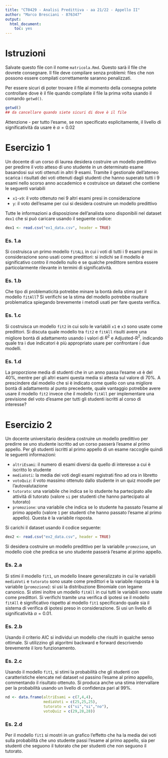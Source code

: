 ---
title: "CT0429 - Analisi Predittiva - aa 21/22 - Appello II"
author: "Marco Bresciani - 876347"
output: 
  html_document: 
    toc: yes
---

# Istruzioni

Salvate questo file con il nome `matricola.Rmd`. Questo sarà il file che dovrete consegnare. Il file deve compilare senza problemi: files che non possono essere compilati correttamente saranno penalizzati. 


Per essere sicuri di poter trovare il file al momento della consegna potete controllare dove è il file quando compilate il file la prima volta usando il comando `getwd()`. 

```{r, eval=TRUE}
getwd()
## da cancellare quando siete sicuri di dove è il file
```


Attenzione - per tutto l'esame, se non specificato esplicitamente, il livello di significatività da usare è $\alpha = 0.02$


# Esercizio 1

Un docente di un corso di laurea desidera costruire un modello predittivo per predirre il voto atteso di uno studente in un determinato esame basandosi sui voti ottenuti in altri 9 esami. Tramite il gestionale dell'ateneo scarica i risultati dei voti ottenuti dagli studenti che hanno superato tutti i 9 esami nello scorso anno accademico e costruisce un dataset che contiene le seguenti variabili

* `x1`-`x9`: il voto ottenuto nei 9 altri esami presi in considerazione
* `y`: il voto dell'esame per cui si desidera costruire un modello predittivo

Tutte le informazioni a disposizione dell'analista sono disponibili nel dataset `dex1` che si può caricare usando il seguente codice: 

```{r,cache=TRUE}
dex1 <- read.csv("ex1_data.csv", header = TRUE)
```


### Es. 1.a 

Si costruisca un primo modello `fitALL` in cui i voti di tutti i 9 esami presi in considerazione sono usati come predittori: si indichi se il modello è significativo contro il modello nullo e se qualche predittore sembra essere particolarmente rilevante in termini di significatività. 





### Es. 1.b 


Che tipo di problematicità potrebbe minare la bontà della stima per il modello `fitAll`? Si verifichi se la stima del modello potrebbe risultare problematica spiegando brevemente i metodi usati per fare questa verifica. 







### Es. 1.c


Si costruisca un modello `fit2` in cui solo le variabili `x1` e `x3` sono usate come predittori. Si discuta quale modello tra `fit2` e `fitAll` risulti avere una migliore bontà di adattamento usando i valori di $R^2$ e Adjusted-R$^2$, indicando quale tra i due indicatori è più appropriato usare per confrontare i due modelli. 





### Es. 1.d

La proporzione media di studenti che in un anno passa l'esame `x8` è del 40\%, mentre per gli altri esami questa media si attesta sul valore di 70\%. A prescindere dal modello che si è indicato come quello con una migliore bontà di adattamento al punto precedente, quale vantaggio potrebbe avere usare il modello `fit2` invece che il modello `fitAll` per implementare una previsione del voto d'esame per tutti gli studenti iscritti al corso di interesse? 




# Esercizio 2

Un docente universitario desidera costruire un modello predittivo per predirre se uno studente iscritto ad un corso passerà l'esame al primo appello. Per gli studenti iscritti al primo appello di un esame raccoglie quindi le seguenti informazioni:


* `altriEsami`: il numero di esami diversi da quello di interesse a cui è iscritto lo studente 
* `mediaVoti`: la media dei voti degli esami registrati fino ad ora in libretto
* `votoQuiz`: il voto massimo ottenuto dallo studente in un quiz moodle per l'autovalutazione 
* `tutorato`: una variabile che indica se lo studente ha partecipato alle attività di tutorato (valore `si` per studenti che hanno partecipato al tutorato)  
* `promozione`: una variabile che indica se lo studente ha passato l'esame al primo appello (valore `1` per studenti che hanno passato l'esame al primo appello). Questa è la variabile risposta.  

Si carichi il dataset usando il codice seguente:  

```{r,cache=TRUE}
dex2 <- read.csv("ex2_data.csv", header = TRUE)
```

Si desidera costruire un modello predittivo per la variabile `promozione`, un modello cioè che predica se uno studente passerà l'esame al primo appello.  

### Es. 2.a 

Si stimi il modello `fit1`, un modello lineare generalizzato in cui le variabili `mediaVoti` e `tutorato` sono usate come predittori e la variabile risposta è la variabile (`promozione`): si usi la distribuzione Binomiale con legame canonico. 
Si stimi inoltre un modello `fitAll` in cui tutti le variabili sono usate come predittori. 
Si verifichi tramite una verifica di ipotesi se il modello `fitAll` è significativo rispetto al modello `fit1` specificando quale sia il sistema di verifica di ipotesi preso in considerazione. Si usi un livello di significatività $\alpha = 0.01$. 





### Es. 2.b

Usando il criterio AIC si individui un modello che risulti in qualche senso ottimale. Si utilizzino gli algoritmi backward e forward descrivendo brevemente il loro funzionamento. 





### Es. 2.c 

Usando il modello `fit1`, si stimi la probabilità che gli studenti con caratteristiche elencate nel dataset `nd` passino l'esame al primo appello, commentando il risultato ottenuto. Si produca anche una stima intervallare per la probabilità usando un livello di confidenza pari al 99\%. 

```{r}
nd <- data.frame(altriEsami = c(7,4,4), 
                 mediaVoti = c(25,25,25), 
                 tutorato = c("si","si","no"), 
                 votoQuiz = c(29,28,28))
```





### Es. 2.d

Per il modello `fit1` si mostri in un grafico l'effetto che ha la media dei voti sulla probabilità che uno studente passi l'esame al primo appello, sia per studenti che seguono il tutorato che per studenti che non seguono il tutorato. 


